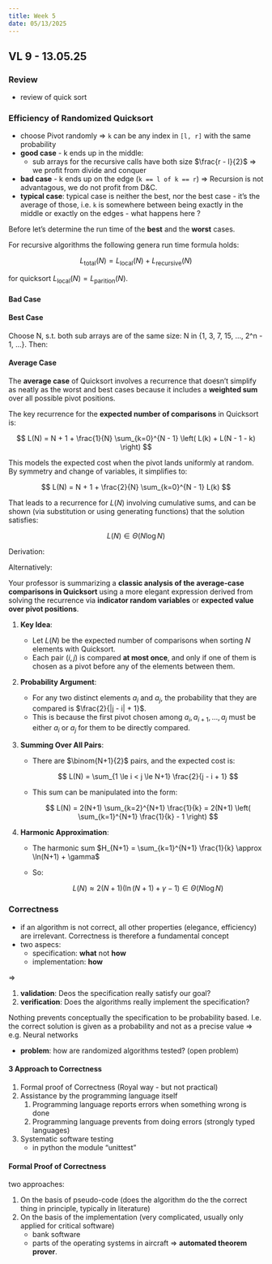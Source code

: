 ```yaml
---
title: Week 5
date: 05/13/2025
---
```


## VL 9 - 13.05.25

### Review 

* review of quick sort

### Efficiency of Randomized Quicksort

* choose Pivot randomly $\Rightarrow$ `k` can be any index in `[l, r]` with the same probability
* **good case** - k ends up in the middle:
  * sub arrays for the recursive calls have both size $\frac{r - l}{2}$ $\Rightarrow$ we profit from divide and conquer
* **bad case** - k ends up on the edge (`k == l of k == r`) $\Rightarrow$ Recursion is not advantagous, we do not profit from D&C. 
* **typical case**: typical case is neither the best, nor the best case - it's the average of those, i.e. `k` is somewhere between
  being exactly in the middle or exactly on the edges - what happens here ? 

Before let's determine the run time of the **best** and the **worst** cases. 

For recursive algorithms the following genera run time formula holds:

$$L_{\text{total}}(N) = L_{\text{local}}(N) + L_{\text{recursive}}(N)$$

for quicksort $L_{\text{local}}(N) = L_{\text{parition}}(N)$. 

#### Bad Case

\begin{align*}
L(N) &= (N + 1) + &&\text{// partition} \\
     &\quad\;\; L(0) + L(N - 1) &&\text{// recursive calls} \\
     &= N + 1 + 0 + L(N - 1) \quad &&\text{// since } L(0) = 0 \text{ and } L(1) = 0 \\
     &= (N + 1) + L(N - 1) \\
     &= (N + 1) + (N) + L(N - 2) \\
     &\;\;\vdots \\
     &= (N + 1) + N + \cdots + 2 + 1 \\
     &= \sum_{k = 1}^{N + 1} k \\
     &= \frac{(N + 1)(N + 2)}{2} \\
     &\in \Theta(N^2)
\end{align*}

#### Best Case

Choose N, s.t. both sub arrays are of the same size: N in {1, 3, 7, 15, ..., 2^n - 1, ...}. Then:

\begin{align*}
L(2^M - 1) &= 2^M &&\text{partition} \\
           &\quad +\; 2 \cdot L(2^{M - 1} - 1) &&\text{recursion on two halves} \\
           &= 2^M + 2 \cdot 2^{M - 1} + 2^2 \cdot 2^{M - 2} + \cdots + 2^{M - 1} \cdot 2 &&\text{expanding recursively} \\
           &= \sum_{k = 1}^{M - 1} 2^k \cdot 2^{M - k} &&\text{collecting all terms} \\
           &= (M - 1) \cdot 2^M &&\text{each term simplifies to } 2^M \\
           &= \log_2(N + 1) \cdot (N + 1) &&\text{since } N = 2^M - 1 \Rightarrow M = \log_2(N + 1) \\
           &\in \Theta(N \log N) &&\text{best-case runtime}
\end{align*}

#### Average Case

The **average case** of Quicksort involves a recurrence that doesn't simplify as neatly as the worst and best cases because it includes a **weighted sum** over all possible pivot positions.


The key recurrence for the **expected number of comparisons** in Quicksort is:

$$
L(N) = N + 1 + \frac{1}{N} \sum_{k=0}^{N - 1} \left( L(k) + L(N - 1 - k) \right)
$$

This models the expected cost when the pivot lands uniformly at random.
By symmetry and change of variables, it simplifies to:

$$
L(N) = N + 1 + \frac{2}{N} \sum_{k=0}^{N - 1} L(k)
$$

That leads to a recurrence for $L(N)$ involving cumulative sums, and can be shown (via substitution or using generating functions) that the solution satisfies:

$$
L(N) \in \Theta(N \log N)
$$

Derivation:

\begin{align*}
L(N) &= N + 1 &&\text{partition step: compares } N \text{ elements to pivot} \\
     &\quad + \frac{1}{N} \sum_{k=0}^{N-1} \left( L(k) + L(N - 1 - k) \right) &&\text{average over all pivot positions} \\
     &= N + 1 + \frac{2}{N} \sum_{k=0}^{N-1} L(k) &&\text{by symmetry: } L(k) = L(N - 1 - k) \\
     \Rightarrow N L(N) &= N(N + 1) + 2 \sum_{k=0}^{N-1} L(k) &&\text{multiply both sides by } N \\
     \text{Let } A(N) &= \sum_{k=0}^{N} L(k) &&\text{define cumulative sum} \\
     \Rightarrow N L(N) &= N(N + 1) + 2 A(N - 1) \\
     \Rightarrow L(N) &= (N + 1) + \frac{2}{N} A(N - 1) \\
     \text{Now guess: } L(N) &\in \Theta(N \log N) &&\text{solve via master theorem or induction}
\end{align*}


Alternatively:

Your professor is summarizing a **classic analysis of the average-case comparisons in Quicksort** using a more elegant expression derived from solving the recurrence via **indicator random variables** or **expected value over pivot positions**.


1. **Key Idea**:

   * Let $L(N)$ be the expected number of comparisons when sorting $N$ elements with Quicksort.
   * Each pair $(i, j)$ is compared **at most once**, and only if one of them is chosen as a pivot before any of the elements between them.

2. **Probability Argument**:

   * For any two distinct elements $a_i$ and $a_j$, the probability that they are compared is $\frac{2}{|j - i| + 1}$.
   * This is because the first pivot chosen among $a_i, a_{i+1}, ..., a_j$ must be either $a_i$ or $a_j$ for them to be directly compared.

3. **Summing Over All Pairs**:

   * There are $\binom{N+1}{2}$ pairs, and the expected cost is:

     $$
     L(N) = \sum_{1 \le i < j \le N+1} \frac{2}{j - i + 1}
     $$

   * This sum can be manipulated into the form:

     $$
     L(N) = 2(N+1) \sum_{k=2}^{N+1} \frac{1}{k}
     = 2(N+1) \left( \sum_{k=1}^{N+1} \frac{1}{k} - 1 \right)
     $$

4. **Harmonic Approximation**:

   * The harmonic sum $H_{N+1} = \sum_{k=1}^{N+1} \frac{1}{k} \approx \ln(N+1) + \gamma$
   * So:

     $$
     L(N) \approx 2(N+1)(\ln(N+1) + \gamma - 1) \in \Theta(N \log N)
     $$




\begin{align*}
L(N) &= \sum_{1 \le i < j \le N+1} \mathbb{P}(\text{elements } i \text{ and } j \text{ are compared}) \\
     &= \sum_{1 \le i < j \le N+1} \frac{2}{j - i + 1} \\
     &= 2 \sum_{d=1}^{N} (N + 1 - d) \cdot \frac{1}{d + 1} &&\text{substitute } d = j - i \\
     &= 2(N+1) \sum_{k=2}^{N+1} \frac{1}{k} \\
     &= 2(N+1) \left( \sum_{k=1}^{N+1} \frac{1}{k} - 1 \right) \\
     &= 2(N+1) \left( H_{N+1} - 1 \right) &&\text{where } H_n = \sum_{k=1}^{n} \frac{1}{k} \\
     &\approx 2(N+1) \left( \ln(N+1) + \gamma - 1 \right) \\
     &\in \Theta(N \log N)
\end{align*}


### Correctness 

* if an algorithm is not correct, all other properties (elegance, efficiency) are irrelevant. Correctness is therefore
  a fundamental concept
* two aspecs: 
  * specification: **what** not **how**
  * implementation: **how**

$\Rightarrow$ 

1) **validation**: Deos the specification really satisfy our goal?   
2) **verification**: Does the algorithms really implement the specification? 

Nothing prevents conceptually the specification to be probability based. I.e. the correct solution is given as a probability and not
as a precise value $\Rightarrow$ e.g. Neural networks

* **problem**: how are randomized algorithms tested? (open problem)


#### 3 Approach to Correctness 

1. Formal proof of Correctness (Royal way - but not practical)
2. Assistance by the programming language itself
   1. Programming language reports errors when something wrong is done
   2. Programming language prevents from doing errors (strongly typed languages)
3. Systematic software testing
   * in python the module "unittest"


#### Formal Proof of Correctness

two approaches:

1. On the basis of pseudo-code (does the algorithm do the the correct thing in principle, typically in literature)
2. On the basis of the implementation (very complicated, usually only applied for critical software)
   - bank software
   - parts of the operating systems in aircraft
   $\Rightarrow$ **automated theorem prover**. 









